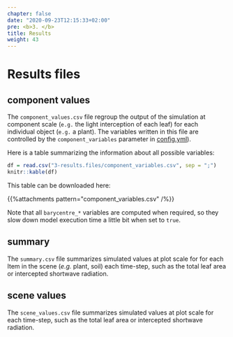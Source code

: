 ```yaml
---
chapter: false
date: "2020-09-23T12:15:33+02:00"
pre: <b>3. </b>
title: Results
weight: 43
---
```


# Results files


## component values

The `component_values.csv` file regroup the output of the simulation at component scale  (`e.g.` the light interception of each leaf) for each individual object (`e.g.` a plant). The variables written in this file are controlled by the `component_variables` parameter in [config.yml](../../3-inputs/2-general_config/)).

Here is a table summarizing the information about all possible variables:

```r
df = read.csv("3-results.files/component_variables.csv", sep = ";")
knitr::kable(df)
```

This table can be downloaded here:

{{%attachments pattern=\"component_variables.csv\" /%}}

Note that all `barycentre_*` variables are computed when required, so they slow down model execution time a little bit when set to `true`. 

## summary

The `summary.csv` file summarizes simulated values at plot scale for for each Item in the scene (*e.g.* plant, soil) each time-step, such as the total leaf area or intercepted shortwave radiation.

## scene values

The `scene_values.csv` file summarizes simulated values at plot scale for each time-step, such as the total leaf area or intercepted shortwave radiation.
